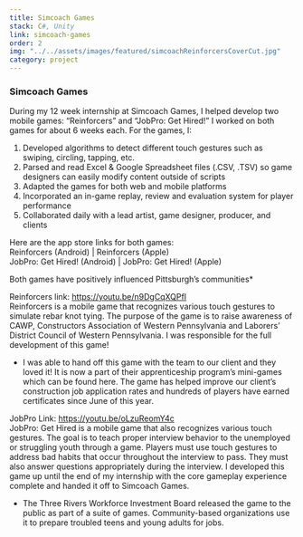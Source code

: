 ```yaml
---
title: Simcoach Games
stack: C#, Unity
link: simcoach-games
order: 2
img: "../../assets/images/featured/simcoachReinforcersCoverCut.jpg"
category: project
---
```


### Simcoach Games

During my 12 week internship at Simcoach Games, I helped develop two mobile games: “Reinforcers” and “JobPro: Get Hired!” I worked on both games for about 6 weeks each.
For the games, I:
1.	Developed algorithms to detect different touch gestures such as swiping, circling, tapping, etc.
2.	Parsed and read Excel & Google Spreadsheet files (.CSV, .TSV) so game designers can easily modify content outside of scripts
3.	Adapted the games for both web and mobile platforms
4.	Incorporated an in-game replay, review and evaluation system for player performance
5.	Collaborated daily with a lead artist, game designer, producer, and clients

Here are the app store links for both games:  
Reinforcers (Android) | Reinforcers (Apple)  
JobPro: Get Hired! (Android) | JobPro: Get Hired! (Apple)  

Both games have positively influenced Pittsburgh’s communities*

Reinforcers link: https://youtu.be/n9DgCqXQPfI   
Reinforcers is a mobile game that recognizes various touch gestures to simulate rebar knot tying. The purpose of the game is to raise awareness of CAWP, Constructors Association of Western Pennsylvania and Laborers’ District Council of Western Pennsylvania. I was responsible for the full development of this game!
* I was able to hand off this game with the team to our client and they loved it! It is now a part of their apprenticeship program’s mini-games which can be found here. The game has helped improve our client’s construction job application rates and hundreds of players have earned certificates since June of this year.

JobPro Link: https://youtu.be/oLzuReomY4c  
JobPro: Get Hired is a mobile game that also recognizes various touch gestures. The goal is to teach proper interview behavior to the unemployed or struggling youth through a game. Players must use touch gestures to address bad habits that occur throughout the interview to pass. They must also answer questions appropriately during the interview. I developed this game up until the end of my internship with the core gameplay experience complete and handed it off to Simcoach Games.
* The Three Rivers Workforce Investment Board released the game to the public as part of a suite of games. Community-based organizations use it to prepare troubled teens and young adults for jobs.